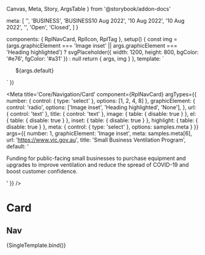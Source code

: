   Canvas,
  Meta,
  Story,
  ArgsTable
} from '@storybook/addon-docs'

  meta: [
    '',
    '<span class="rpl-card__topic">BUSINESS</span>',
    '<span class="rpl-card__topic">BUSINESS</span><span>10 Aug 2022</span>',
    '<span>10 Aug 2022</span>',
    '<RplTag variant="neutral" label="Event"></RplTag><span>10 Aug 2022</span>',
    '<RplTag variant="neutral" label="Grant"></RplTag>',
    '<RplTag variant="neutral" label="Grant"></RplTag><RplIcon class="rpl-icon--colour-success" name="icon-check-circle-filled"></RplIcon><span>Open</span>',
    '<RplTag variant="neutral" label="Grant"></RplTag><RplIcon class="rpl-icon--colour-error" name="icon-cancel-circle-filled"></RplIcon><span>Closed</span>',
  ]
}

  components: { RplNavCard, RplIcon, RplTag },
  setup() {
    const img = (args.graphicElement === 'Image inset' || args.graphicElement === 'Heading highlighted')
      ? svgPlaceholder({ width: 1200, height: 800, bgColor: '#e76', fgColor: '#a31' }) : null
    return { args, img }
  },
  template: `
  <ul class="rpl-storybook__page rpl-grid">
    <RplNavCard
      v-for="(item, index) of args.number"
      :key="index"
      el="li"
      v-bind="args"
      class="rpl-col-12"
      :image="img"
      :highlight="args.graphicElement === 'Heading highlighted'"
      :inset="args.graphicElement === 'Image inset'"
    >
      <template #meta>
        ${args.meta}
      </template>
      ${args.default}
    </RplNavCard>
  </ul>
  `
})

<Meta
  title='Core/Navigation/Card'
  component={RplNavCard}
  argTypes={{
    number: {
      control: { type: 'select' },
      options: [1, 2, 4, 8]
    },
    graphicElement: {
      control: 'radio',
      options: ['Image inset', 'Heading highlighted', 'None'],
    },
    url: {
      control: 'text'
    },
    title: {
      control: 'text'
    },
    image: {
      table: {
        disable: true
      }
    },
    el: {
      table: {
        disable: true
      }
    },
    inset: {
      table: {
        disable: true
      }
    },
    highlight: {
      table: {
        disable: true
      }
    },
    meta: {
      control: { type: 'select' },
      options: samples.meta
    }
  }}
  args={{
    number: 1,
    graphicElement: 'Image inset',
    meta: samples.meta[6],
    url: 'https://www.vic.gov.au',
    title: 'Small Business Ventilation Program',
    default: '<p>Funding for public-facing small businesses to purchase equipment and upgrades to improve ventilation and reduce the spread of COVID-19 and boost customer confidence.</p>'
  }}
/>

# Card

<ArgsTable of={RplNavCard} />

## Nav

<Canvas>
  <Story
    name='Nav'
    play={a11yStoryCheck}
  >
    {SingleTemplate.bind()}
  </Story>
</Canvas>
